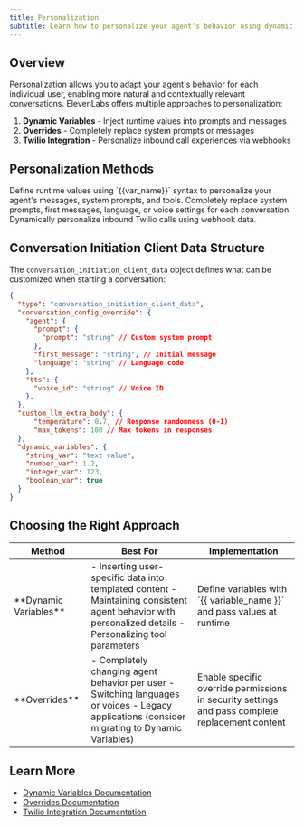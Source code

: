 ```yaml
---
title: Personalization
subtitle: Learn how to personalize your agent's behavior using dynamic variables and overrides.
---
```


## Overview

Personalization allows you to adapt your agent's behavior for each individual user, enabling more natural and contextually relevant conversations. ElevenLabs offers multiple approaches to personalization:

1. **Dynamic Variables** - Inject runtime values into prompts and messages
2. **Overrides** - Completely replace system prompts or messages
3. **Twilio Integration** - Personalize inbound call experiences via webhooks

## Personalization Methods

<CardGroup cols={3}>
  <Card
    title="Dynamic Variables"
    icon="duotone lambda"
    href="/docs/conversational-ai/customization/personalization/dynamic-variables"
  >
    Define runtime values using `{{var_name}}` syntax to personalize your agent's messages, system
    prompts, and tools.
  </Card>
  <Card
    title="Overrides"
    icon="duotone sliders"
    href="/docs/conversational-ai/customization/personalization/overrides"
  >
    Completely replace system prompts, first messages, language, or voice settings for each
    conversation.
  </Card>
  <Card
    title="Twilio Integration"
    icon="duotone phone-arrow-down-left"
    href="/docs/conversational-ai/customization/personalization/twilio-personalization"
  >
    Dynamically personalize inbound Twilio calls using webhook data.
  </Card>
</CardGroup>

## Conversation Initiation Client Data Structure

The `conversation_initiation_client_data` object defines what can be customized when starting a conversation:

```json
{
  "type": "conversation_initiation_client_data",
  "conversation_config_override": {
    "agent": {
      "prompt": {
        "prompt": "string" // Custom system prompt
      },
      "first_message": "string", // Initial message
      "language": "string" // Language code
    },
    "tts": {
      "voice_id": "string" // Voice ID
    },
  },
  "custom_llm_extra_body": {
      "temperature": 0.7, // Response randomness (0-1)
      "max_tokens": 100 // Max tokens in responses
  },
  "dynamic_variables": {
    "string_var": "text value",
    "number_var": 1.2,
    "integer_var": 123,
    "boolean_var": true
  }
}
```

## Choosing the Right Approach

<Table>
  <thead>
    <tr>
      <th>Method</th>
      <th>Best For</th>
      <th>Implementation</th>
    </tr>
  </thead>
  <tbody>
    <tr>
      <td>**Dynamic Variables**</td>
      <td>
        - Inserting user-specific data into templated content - Maintaining consistent agent
        behavior with personalized details - Personalizing tool parameters
      </td>
      <td>Define variables with `{{ variable_name }}` and pass values at runtime</td>
    </tr>
    <tr>
      <td>**Overrides**</td>
      <td>
        - Completely changing agent behavior per user - Switching languages or voices - Legacy
        applications (consider migrating to Dynamic Variables)
      </td>
      <td>
        Enable specific override permissions in security settings and pass complete replacement
        content
      </td>
    </tr>
  </tbody>
</Table>

## Learn More

- [Dynamic Variables Documentation](/docs/conversational-ai/customization/personalization/dynamic-variables)
- [Overrides Documentation](/docs/conversational-ai/customization/personalization/overrides)
- [Twilio Integration Documentation](/docs/conversational-ai/customization/personalization/twilio-personalization)
